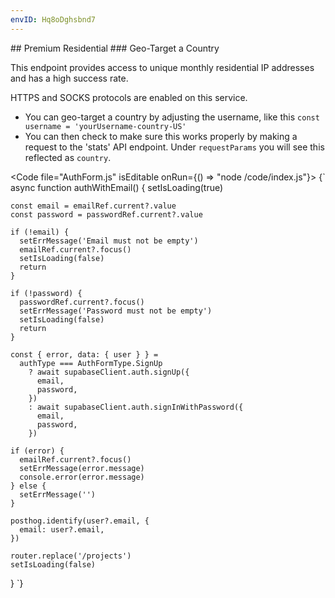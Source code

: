 ```yaml
---
envID: Hq8oDghsbnd7
---
```


<Columns>
<div>
## Premium Residential
### Geo-Target a Country

This endpoint provides access to unique monthly residential IP addresses and has a high success rate.

HTTPS and SOCKS protocols are enabled on this service.

* You can geo-target a country by adjusting the username, like this `const username = 'yourUsername-country-US'`
* You can then check to make sure this works properly by making a request to the 'stats' API endpoint. Under `requestParams` you will see this reflected as `country`.
</div>

<Code file="AuthForm.js" isEditable onRun={() => "node /code/index.js"}>
{`  async function authWithEmail() {
    setIsLoading(true)

    const email = emailRef.current?.value
    const password = passwordRef.current?.value

    if (!email) {
      setErrMessage('Email must not be empty')
      emailRef.current?.focus()
      setIsLoading(false)
      return
    }

    if (!password) {
      passwordRef.current?.focus()
      setErrMessage('Password must not be empty')
      setIsLoading(false)
      return
    }

    const { error, data: { user } } =
      authType === AuthFormType.SignUp
        ? await supabaseClient.auth.signUp({
          email,
          password,
        })
        : await supabaseClient.auth.signInWithPassword({
          email,
          password,
        })

    if (error) {
      emailRef.current?.focus()
      setErrMessage(error.message)
      console.error(error.message)
    } else {
      setErrMessage('')
    }

    posthog.identify(user?.email, {
      email: user?.email,
    })

    router.replace('/projects')
    setIsLoading(false)
  }
`}
</Code>
</Columns>
